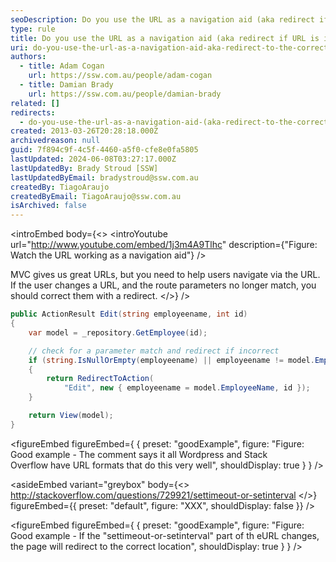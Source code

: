 ```yaml
---
seoDescription: Do you use the URL as a navigation aid (aka redirect if URL is incorrect)?
type: rule
title: Do you use the URL as a navigation aid (aka redirect if URL is incorrect)?
uri: do-you-use-the-url-as-a-navigation-aid-aka-redirect-to-the-correct-url-if-it-is-incorrect
authors:
  - title: Adam Cogan
    url: https://ssw.com.au/people/adam-cogan
  - title: Damian Brady
    url: https://ssw.com.au/people/damian-brady
related: []
redirects:
  - do-you-use-the-url-as-a-navigation-aid-(aka-redirect-to-the-correct-url-if-it-is-incorrect)
created: 2013-03-26T20:28:18.000Z
archivedreason: null
guid: 7f894c9f-4c5f-4460-a5f0-cfe8e0fa5805
lastUpdated: 2024-06-08T03:27:17.000Z
lastUpdatedBy: Brady Stroud [SSW]
lastUpdatedByEmail: bradystroud@ssw.com.au
createdBy: TiagoAraujo
createdByEmail: TiagoAraujo@ssw.com.au
isArchived: false
---
```


<introEmbed
  body={<>
&lt;introYoutube url="http://www.youtube.com/embed/1j3m4A9Tlhc" description={"Figure: Watch the URL working as a navigation aid"} /&gt;

MVC gives us great URLs, but you need to help users navigate via the URL. If the user changes a URL, and the route parameters no longer match, you should correct them with a redirect.
  </>}
/>
```cs
public ActionResult Edit(string employeename, int id)
{
    var model = _repository.GetEmployee(id);

    // check for a parameter match and redirect if incorrect
    if (string.IsNullOrEmpty(employeename) || employeename != model.EmployeeName)
    {
        return RedirectToAction(
            "Edit", new { employeename = model.EmployeeName, id });
    }

    return View(model);
}
```

<figureEmbed figureEmbed={ {
  preset: "goodExample",
  figure: "Figure: Good example - The comment says it all Wordpress and Stack Overflow have URL formats that do this very well",
  shouldDisplay: true
} } />


<asideEmbed
  variant="greybox"
  body={<>
    http://stackoverflow.com/questions/729921/settimeout-or-setinterval
  </>}
  figureEmbed={{
    preset: "default",
    figure: "XXX",
    shouldDisplay: false
  }}
/>

<figureEmbed figureEmbed={ {
  preset: "goodExample",
  figure: "Figure: Good example - If the \"settimeout-or-setinterval\" part of th eURL changes, the page will redirect to the correct location",
  shouldDisplay: true
} } />
